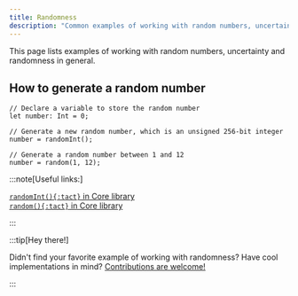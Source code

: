 ```yaml
---
title: Randomness
description: "Common examples of working with random numbers, uncertainty and randomness in general"
---
```


This page lists examples of working with random numbers, uncertainty and randomness in general.

## How to generate a random number

```tact
// Declare a variable to store the random number
let number: Int = 0;

// Generate a new random number, which is an unsigned 256-bit integer
number = randomInt();

// Generate a random number between 1 and 12
number = random(1, 12);
```

:::note[Useful links:]

  [`randomInt(){:tact}` in Core library](/ref/core-random#randomint)\
  [`random(){:tact}` in Core library](/ref/core-random#random)

:::

:::tip[Hey there!]

  Didn't find your favorite example of working with randomness? Have cool implementations in mind? [Contributions are welcome!](https://github.com/tact-lang/tact/issues)

:::
